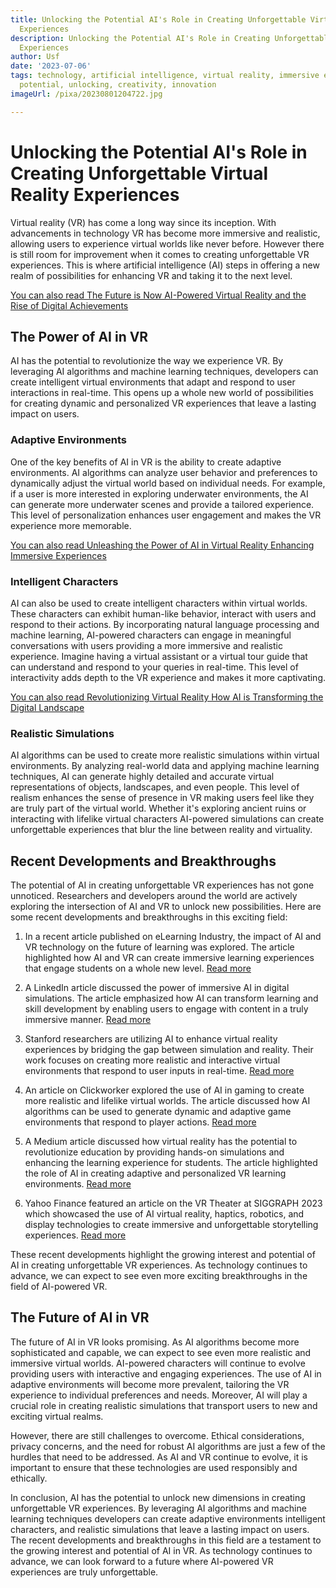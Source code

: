 ```yaml
---
title: Unlocking the Potential AI's Role in Creating Unforgettable Virtual Reality
  Experiences
description: Unlocking the Potential AI's Role in Creating Unforgettable Virtual Reality
  Experiences
author: Usf
date: '2023-07-06'
tags: technology, artificial intelligence, virtual reality, immersive experiences,
  potential, unlocking, creativity, innovation
imageUrl: /pixa/20230801204722.jpg

---
```

# Unlocking the  Potential AI's Role in Creating Unforgettable Virtual Reality Experiences

Virtual  reality (VR) has  come a long way since its inception.  With advancements in technology  VR has become more immersive and realistic, allowing  users to experience virtual worlds like never before. However  there is still room for improvement when it comes to creating unforgettable VR experiences. This is where artificial intelligence (AI) steps  in  offering a new realm  of possibilities for enhancing  VR and taking it to the next  level.

[You can also  read The Future is Now AI-Powered Virtual Reality and the Rise of Digital Achievements](The%20Future%20is%20Now%20AI-Powered%20Virtual%20Reality%20and%20the%20Rise%20of%20Digital%20Achievements)


## The Power of AI in VR

AI has the potential to revolutionize the way we experience VR. By leveraging AI algorithms and machine learning  techniques, developers can create intelligent virtual  environments that adapt and  respond to user interactions in real-time. This  opens up a whole new world of possibilities for creating dynamic and personalized VR experiences  that leave a lasting impact on users.

### Adaptive Environments

One of the key benefits of AI in VR is the ability to create adaptive environments. AI algorithms can analyze user  behavior and  preferences to dynamically adjust the virtual world  based on individual needs. For example, if a user  is more interested in exploring  underwater environments, the AI can generate more underwater scenes and provide a tailored experience. This level  of personalization enhances user engagement  and makes the VR experience more memorable.

[You can also read Unleashing the Power of AI  in Virtual Reality Enhancing Immersive Experiences](Unleashing%20the%20Power%20of%20AI%20in%20Virtual%20Reality%20Enhancing%20Immersive%20Experiences)


### Intelligent  Characters

AI can also be used to create intelligent characters within virtual worlds. These characters can exhibit human-like  behavior, interact with users  and respond to their actions. By incorporating natural language processing  and machine learning, AI-powered characters can engage in meaningful conversations with users providing a more immersive and realistic experience. Imagine having a virtual assistant or a virtual tour guide that can  understand  and respond to your queries  in real-time. This level of interactivity adds depth  to the VR  experience and makes it more captivating.

[You can also read Revolutionizing Virtual Reality How AI is Transforming the Digital Landscape](Revolutionizing%20Virtual%20Reality%20How%20AI%20is%20Transforming%20the%20Digital%20Landscape)


### Realistic Simulations

AI algorithms can be used to create more  realistic simulations within virtual environments. By analyzing real-world  data and applying machine learning techniques, AI can  generate highly detailed and accurate virtual representations of objects, landscapes, and  even people. This level of realism  enhances the  sense of presence  in VR making users feel like they are truly part  of the virtual world. Whether it's exploring  ancient ruins or interacting with lifelike virtual characters  AI-powered simulations can create unforgettable experiences that blur the line between  reality and virtuality.

## Recent Developments and Breakthroughs

The potential of AI  in creating unforgettable VR experiences has not gone unnoticed. Researchers  and developers around the world are actively  exploring the intersection of AI and VR to unlock new possibilities. Here are some recent developments and breakthroughs in this exciting field:

1. In a recent article published on eLearning Industry, the impact of AI and VR technology on the future of learning  was explored. The article highlighted how  AI and VR can create immersive  learning  experiences that engage students on a whole new level. [Read more](https://elearningindustry.com/evolving-education-the-impact-of-ai-and-vr-technology-on-the-future-of-learning)

2. A LinkedIn article discussed the power of immersive AI in digital simulations.  The article  emphasized how AI can transform learning and skill development by enabling  users  to engage with content in a truly immersive manner. [Read more](https://www.linkedin.com/pulse/immersive-ai-power-ar-vr-beyond-digital-simulations-kumar-veetrag)

3. Stanford researchers are utilizing AI to enhance virtual reality experiences by bridging the gap between simulation and reality. Their  work focuses  on creating more realistic and interactive  virtual environments that respond to  user inputs in real-time. [Read more](https://news.stanford.edu/2021/11/12/using-ai-create-better-virtual-reality-experiences/)

4. An article on Clickworker explored the use of AI in gaming to create more realistic  and lifelike virtual worlds. The article discussed how AI algorithms can be used to generate dynamic and adaptive game environments that respond to  player actions. [Read more](https://www.clickworker.com/customer-blog/ai-in-gaming/)

5. A Medium article discussed how virtual reality has the potential to revolutionize education by providing hands-on simulations and enhancing the learning experience for students. The article highlighted the role of AI in creating adaptive and personalized VR learning environments. [Read  more](https://medium.com/@umetyclassroom/unlocking-the-potential-of-virtual-reality-and-how-it-is-revolutionizing-education-d6d5d0b991da)

6. Yahoo Finance featured an article on the VR Theater at SIGGRAPH 2023  which showcased the use of AI virtual reality, haptics, robotics,  and display technologies to create immersive  and unforgettable  storytelling experiences.  [Read more](https://finance.yahoo.com/news/artificial-intelligence-virtual-reality-haptics-195800388.html)

These recent developments  highlight the growing  interest and potential of AI in creating unforgettable  VR experiences.  As technology continues to advance, we can expect to see even more exciting breakthroughs  in the field of AI-powered VR.

## The Future of AI in VR

The future of AI in VR looks promising. As AI algorithms become more sophisticated and capable, we can expect to see even more realistic and  immersive virtual worlds. AI-powered characters will continue to evolve providing users  with interactive  and engaging experiences.  The use of AI in  adaptive environments will become more prevalent, tailoring the VR experience to individual preferences and  needs. Moreover, AI will play  a  crucial role in creating realistic simulations  that transport users to new and exciting virtual realms.

However,  there are still challenges to overcome. Ethical considerations, privacy concerns, and the need for robust AI algorithms are just a few of  the hurdles that need to be addressed. As AI and VR  continue  to evolve, it is important to  ensure that these technologies are used responsibly and  ethically.

In conclusion, AI has  the potential to unlock new  dimensions in creating  unforgettable VR experiences. By leveraging AI algorithms and machine learning techniques developers can create adaptive environments intelligent characters, and realistic simulations that leave a lasting impact on users. The recent developments and breakthroughs in  this field are a testament  to the growing interest and potential of AI in VR. As technology continues to  advance, we can look forward to a future where AI-powered  VR experiences are truly unforgettable.